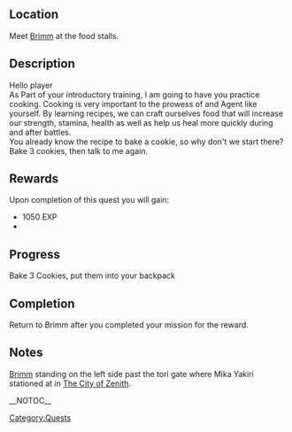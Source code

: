 {{Questbox
|name=How the Cookie Crumbles
|category=Quests
| level = 
| levelreq = ???
|start=[[Brimm]]
|end=[[Brimm]]
|experience = 1050 EXP
|money={{cost|35}}
|previous=
|next=
}}
==Location==
Meet [[Brimm]] at the food stalls. 
==Description==
Hello player <br/>
As Part of your introductory training, I am going to have you practice cooking. Cooking is very important to the prowess of and Agent like yourself. By learning recipes, we can craft ourselves food that will increase our strength, stamina, health as well as help us heal more quickly during and after battles.<br/>
You already know the recipe to bake a cookie, so why don't we start there? Bake 3 cookies, then talk to me again.
==Rewards==
Upon completion of this quest you will gain:
*1050 EXP
*{{cost|35}}
==Progress==
Bake 3 Cookies, put them into your backpack
==Completion==
Return to Brimm after you completed your mission for the reward.
==Notes==
[[Brimm]] standing on the left side past the tori gate where Mika Yakiri stationed at in [[The City of Zenith]].

[[Category:Quests]]

__NOTOC__